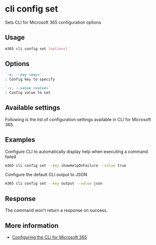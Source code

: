 
# cli config set

Sets CLI for Microsoft 365 configuration options

## Usage

```sh
m365 cli config set [options]
```

## Options

```md defintion-list
`-k, --key <key>`
: Config key to specify

`-v, --value <value>`
: Config value to set
```

<Global />

## Available settings

Following is the list of configuration settings available in CLI for Microsoft 365.

<CLISettings />

## Examples

Configure CLI to automatically display help when executing a command failed

```sh
m365 cli config set --key showHelpOnFailure --value true
```

Configure the default CLI output to JSON

```sh
m365 cli config set --key output --value json
```

## Response

The command won't return a response on success.

## More information

- [Configuring the CLI for Microsoft 365](../../../user-guide/configuring-cli.mdx)
